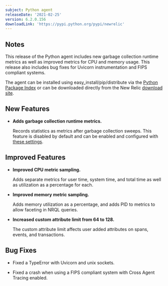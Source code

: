 ```yaml
---
subject: Python agent
releaseDate: '2021-02-25'
version: 6.2.0.156
downloadLink: 'https://pypi.python.org/pypi/newrelic'
---
```


## Notes

This release of the Python agent includes new garbage collection runtime metrics as well as improved metrics for CPU and memory usage. This release also includes bug fixes for Uvicorn instrumentation and FIPS compliant systems.

The agent can be installed using easy_install/pip/distribute via the [Python Package Index](https://pypi.python.org/pypi/newrelic) or can be downloaded directly from the New Relic [download site](http://download.newrelic.com/python_agent/release).

## New Features

* **Adds garbage collection runtime metrics.**

  Records statistics as metrics after garbage collection sweeps. This feature is disabled by default and can be enabled and configured with [these settings](https://docs.newrelic.com/docs/agents/python-agent/configuration/python-agent-configuration).

## Improved Features

* **Improved CPU metric sampling.**

  Adds separate metrics for user time, system time, and total time as well as utilization as a percentage for each.

* **Improved memory metric sampling.**

  Adds memory utilization as a percentage, and adds PID to metrics to allow faceting in NRQL queries.

* **Increased custom attribute limit from 64 to 128.**

  The custom attribute limit affects user added attributes on spans, events, and transactions.

## Bug Fixes

* Fixed a TypeError with Uvicorn and unix sockets.

* Fixed a crash when using a FIPS compliant system with Cross Agent Tracing enabled.
